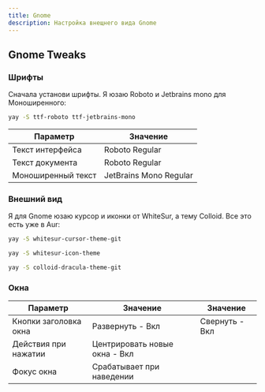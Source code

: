 ```yaml
---
title: Gnome
description: Настройка внещнего вида Gnome
---
```


## Gnome Tweaks

### Шрифты

Сначала установи шрифты. Я юзаю Roboto и Jetbrains mono для Моноширенного:

```sh title="Терминал"
yay -S ttf-roboto ttf-jetbrains-mono
```
| Параметр | Значение | 
| ----- | ----------- | 
| Текст интерфейса | Roboto Regular | 
| Текст документа | Roboto Regular | 
| Моноширенный текст | JetBrains Mono Regular |

### Внешний вид
Я для Gnome юзаю курсор и иконки от WhiteSur, а тему Colloid. Все это есть уже в Aur:

```sh title="Курсор"
yay -S whitesur-cursor-theme-git
```
```sh title="Иконки"
yay -S whitesur-icon-theme
```
```sh title="Темы"
yay -S colloid-dracula-theme-git
```
### Окна
| Параметр | Значение | Значение |
| ----- | ----------- | --- |
| Кнопки заголовка окна | Развернуть - Вкл | Свернуть - Вкл |
| Действия при нажатии | Центрировать новые окна - Вкл |  |
| Фокус окна | Срабатывает при наведении |  |

